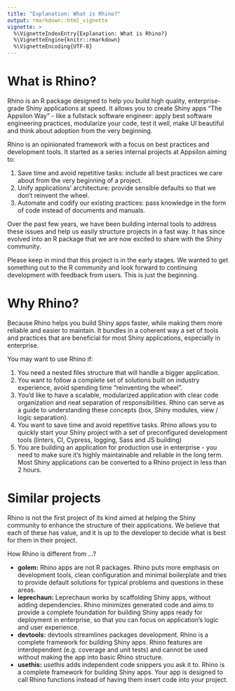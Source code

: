 ---
title: "Explanation: What is Rhino?"
output: rmarkdown::html_vignette
vignette: >
  %\VignetteIndexEntry{Explanation: What is Rhino?}
  %\VignetteEngine{knitr::rmarkdown}
  %\VignetteEncoding{UTF-8}
---

# What is Rhino?

Rhino is an R package designed to help you build high quality, enterprise-grade Shiny applications at speed. It allows you to create Shiny apps "The Appsilon Way" - like a fullstack software engineer: apply best software engineering practices, modularize your code, test it well, make UI beautiful and think about adoption from the very beginning.

Rhino is an opinionated framework with a focus on best practices and development tools.
It started as a series internal projects at Appsilon aiming to:

1. Save time and avoid repetitive tasks: include all best practices we care about from the very beginning of a project.
2. Unify applications' architecture: provide sensible defaults so that we don't reinvent the wheel.
3. Automate and codify our existing practices: pass knowledge in the form of code instead of documents and manuals.

Over the past few years, we have been building internal tools to address these issues and help us easily structure projects in a fast way. It has since evolved into an R package that we are now excited to share with the Shiny community.

Please keep in mind that this project is in the early stages. We wanted to get something out to the R community and look forward to continuing development with feedback from users. This is just the beginning.

# Why Rhino?

Because Rhino helps you build Shiny apps faster, while making them more reliable and easier to maintain. It bundles in a coherent way a set of tools and practices that are beneficial for most Shiny applications, especially in enterprise.

You may want to use Rhino if:

1. You need a nested files structure that will handle a bigger application.
2. You want to follow a complete set of solutions built on industry experience, avoid spending time "reinventing the wheel".
3. You'd like to have a scalable, modularized application with clear code organization and neat separation of responsibilities. Rhino can serve as a guide to understanding these concepts (box, Shiny modules, view / logic separation).
4. You want to save time and avoid repetitive tasks. Rhino allows you to quickly start your Shiny project with a set of preconfigured development tools (linters, CI, Cypress, logging, Sass and JS building)
5. You are building an application for production use in enterprise - you need to make sure it's highly maintainable and reliable in the long term. Most Shiny applications can be converted to a Rhino project in less than 2 hours.

# Similar projects

Rhino is not the first project of its kind aimed at helping the Shiny community to enhance the structure of their applications. We believe that each of these has value, and it is up to the developer to decide what is best for them in their project.

How Rhino is different from ...?

* **golem:** Rhino apps are not R packages. Rhino puts more emphasis on development tools, clean configuration and minimal boilerplate and tries to provide default solutions for typical problems and questions in these areas.
* **leprechaun:** Leprechaun works by scaffolding Shiny apps, without adding dependencies. Rhino minimizes generated code and aims to provide a complete foundation for building Shiny apps ready for deployment in enterprise, so that you can focus on application's logic and user experience.
* **devtools:** devtools streamlines packages development. Rhino is a complete framework for building Shiny apps. Rhino features are interdependent (e.g. coverage and unit tests) and cannot be used without making the app into basic Rhino structure.
* **usethis:** usethis adds independent code snippers you ask it to. Rhino is a complete framework for building Shiny apps. Your app is designed to call Rhino functions instead of having them insert code into your project.
